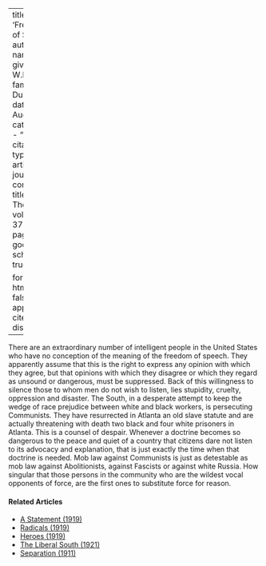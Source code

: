 
---
title: 'Freedom of Speech'
author:
  - name:
      given: W.E.B.
      family: Du Bois
date: Aug. 1930
categories: 
  - ""
citation: 
  type: article-journal
  container-title: The Crisis
  volume: 37
  issue: 8
  page: 282
google-scholar: true

format:
  html:
    toc: false
    appendix-cite-as: display
---



There are an extraordinary number of intelligent people in the United States who have no conception of the meaning of the freedom of speech. They apparently assume that this is the right to express any opinion with which they agree, but that opinions with which they disagree or which they regard as unsound or dangerous, must be suppressed. Back of this willingness to silence those to whom men do not wish to listen, lies stupidity, cruelty, oppression and disaster. The South, in a desperate attempt to keep the wedge of race prejudice between white and black workers, is persecuting Communists. They have resurrected in Atlanta an old slave statute and are actually threatening with death two black and four white prisoners in Atlanta. This is a counsel of despair. Whenever a doctrine becomes so dangerous to the peace and quiet of a country that citizens dare not listen to its advocacy and explanation, that is just exactly the time when that doctrine is needed. Mob law against Communists is just as detestable as mob law against Abolitionists, against Fascists or against white Russia. How singular that those persons in the community who are the wildest vocal opponents of force, are the first ones to substitute force for reason. 

<!-- Similar articles start here -->
<div  class="clear-wrap"></div>

#### Related Articles

* [A Statement (1919)](/Volumes/19/01/statement.html)
* [Radicals (1919)](/Volumes/19/02/radicals.html)
* [Heroes (1919)](/Volumes/19/01/heroes.html)
* [The Liberal South (1921)](/Volumes/21/06/liberal-south.html)
* [Separation (1911)](/Volumes/01/04/separation.html)

<!-- Similar articles end here -->